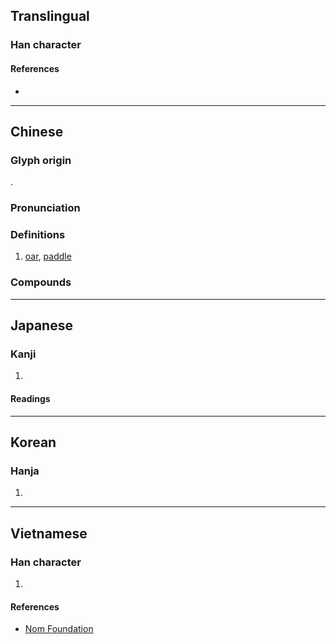 {{character info}}
==Translingual==

===Han character===
{{Han char|rn=75|rad=木|as=09|sn=13|four=46941|canj=DRSJ|ids=⿰木咠}}

====References====
* {{Han ref|kx=0541.030|dkj=15168|dj=0928.120|hdz=21249.010|uh=696B|ud=26987|bh=B7AA|bd=47018}}

----

==Chinese==
{{zh-forms}}

===Glyph origin===
{{Han etym}}
{{Han compound|木|咠|ls=psc|c1=s|c2=p|t1=tree}}.

===Pronunciation===
{{zh-pron
|m=jí
|m-s=
|c=zip3,zip6
|c-t=
|g=
|h=pfs=
|j=
|mb=cĭ
|md=
|mn=
|mn-t=
|w=
|x=
|mc=y
|oc=y
|ma=
|cat=n
}}

===Definitions===
{{zh-hanzi}}

# [[oar]], [[paddle]]

===Compounds===
{{zh-der|擊楫|楫師|舟楫}}

----

==Japanese==

===Kanji===
{{ja-kanji|grade=|rs=木09}}

# {{rfdef|ja|sort=木09}}

====Readings====
{{ja-readings
|goon=じゅう<じふ, しょう<せふ
|kanon=しゅう<しふ, しょう<せふ
|kun=かじ}}

----

==Korean==

===Hanja===
{{ko-hanja|hangeul=[[즙]], [[접]]|eumhun=|rv=jeup, jeop|mr=chŭp, chŏp|y=cup, cep}}

# {{rfdef|ko|sort=木09}}

----

==Vietnamese==

===Han character===
{{vi-hantu|rs=木09|tiếp}}

# {{rfdef|vi|sort=木09}}

====References====
* [http://nomfoundation.org/common/nom_details.php?codepoint=696b Nom Foundation]